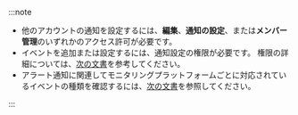 :::note

- 他のアカウントの通知を設定するには、**編集**、**通知の設定**、または**メンバー管理**のいずれかのアクセス許可が必要です。
- イベントを追加または設定するには、通知設定の権限が必要です。 権限の詳細については、[次の文書](../project/project-structure)を参考してください。
- アラート通知に関連してモニタリングプラットフォームごとに対応されているイベントの種類を確認するには、[次の文書](../support-env#support-notice)を参照してください。

:::
